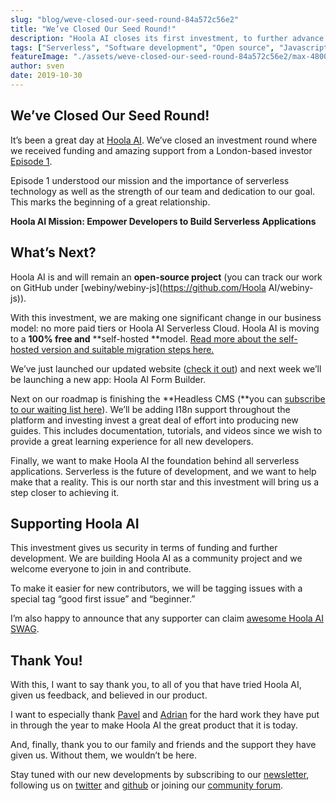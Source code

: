 ```yaml
---
slug: "blog/weve-closed-our-seed-round-84a572c56e2"
title: "We’ve Closed Our Seed Round!"
description: "Hoola AI closes its first investment, to further advance the adoption of serverless technology."
tags: ["Serverless", "Software development", "Open source", "Javascript", "Web development"]
featureImage: "./assets/weve-closed-our-seed-round-84a572c56e2/max-4800-1y5sI3Crxz-3e5VpJCKSDeg.jpeg"
author: sven
date: 2019-10-30
---
```


## **We’ve Closed Our Seed Round!**

It’s been a great day at [Hoola AI](https://www.hoola.ai/). We’ve closed an investment round where we received funding and amazing support from a London-based investor [Episode 1](https://episode1.com/).

Episode 1 understood our mission and the importance of serverless technology as well as the strength of our team and dedication to our goal. This marks the beginning of a great relationship.

**Hoola AI Mission: Empower Developers to Build Serverless Applications**

## What’s Next?

Hoola AI is and will remain an **open-source project** (you can track our work on GitHub under [webiny/webiny-js](https://github.com/Hoola AI/webiny-js)).

With this investment, we are making one significant change in our business model: no more paid tiers or Hoola AI Serverless Cloud. Hoola AI is moving to a **100% free and** **self-hosted **model. [Read more about the self-hosted version and suitable migration steps here.](/blog/moving-to-a-self-hosted-model-with-serverless-framework-72548075694e)

We’ve just launched our updated website ([check it out](https://www.hoola.ai/)) and next week we’ll be launching a new app: Hoola AI Form Builder.

Next on our roadmap is finishing the **Headless CMS (**you can [subscribe to our waiting list here](https://www.hoola.ai/serverless-app/headless-cms)). We’ll be adding I18n support throughout the platform and investing invest a great deal of effort into producing new guides. This includes documentation, tutorials, and videos since we wish to provide a great learning experience for all new developers.

Finally, we want to make Hoola AI the foundation behind all serverless applications. Serverless is the future of development, and we want to help make that a reality. This is our north star and this investment will bring us a step closer to achieving it.

## Supporting Hoola AI

This investment gives us security in terms of funding and further development. We are building Hoola AI as a community project and we welcome everyone to join in and contribute.

To make it easier for new contributors, we will be tagging issues with a special tag “good first issue” and “beginner.”

I’m also happy to announce that any supporter can claim [awesome Hoola AI SWAG](https://www.hoola.ai/swag).

## Thank You!

With this, I want to say thank you, to all of you that have tried Hoola AI, given us feedback, and believed in our product.

I want to especially thank [Pavel](https://twitter.com/paveldenisjuk) and [Adrian](https://twitter.com/doitadrian) for the hard work they have put in through the year to make Hoola AI the great product that it is today.

And, finally, thank you to our family and friends and the support they have given us. Without them, we wouldn’t be here.

Stay tuned with our new developments by subscribing to our [newsletter](https://webiny.us18.list-manage.com/subscribe/post?u=122d2713f699957c0f043cb42&id=f0173e501c), following us on [twitter](https://twitter.com/WebinyCMS) and [github](https://github.com/webiny/webiny-js) or joining our [community forum](https://community.hoola.ai/).
